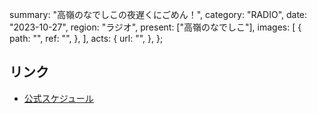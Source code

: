   summary: "高嶺のなでしこの夜遅くにごめん！",
  category: "RADIO",
  date: "2023-10-27",
  region: "ラジオ",
  present: ["高嶺のなでしこ"],
  images: [
    {
      path: "",
      ref: "",
    },
  ],
  acts: {
    url: "",
  },
};

## リンク

- [公式スケジュール](https://takanenonadeshiko.jp/?p=1009)

